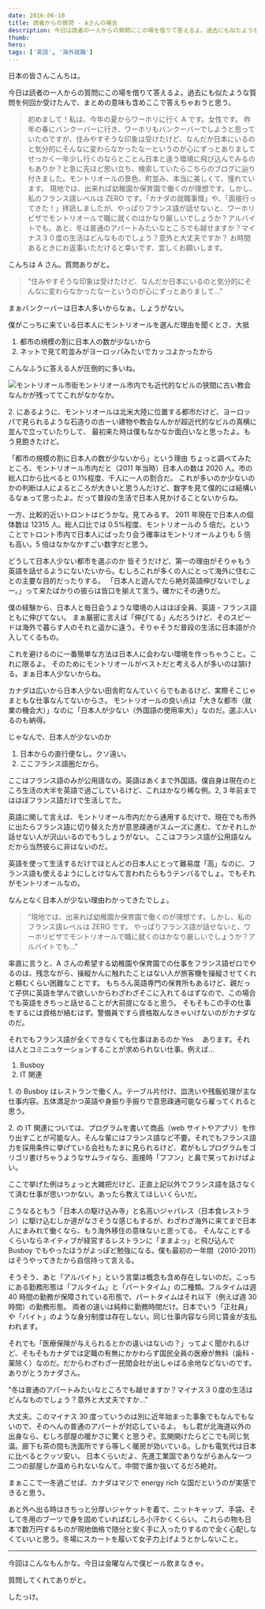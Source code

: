 ```yaml
---
date: 2016-06-10
title: 読者からの質問 - Aさんの場合
description: 今日は読者の一人からの質問にこの場を借りて答えるよ。過去にも似たような質問を何回か受けたんで、まとめの意味も含めここで答えちゃおうと思う。
thumb:
hero:
tags: ['英語', '海外就職']
---
```


日本の皆さんこんちは。

今日は読者の一人からの質問にこの場を借りて答えるよ。過去にも似たような質問を何回か受けたんで、まとめの意味も含めここで答えちゃおうと思う。

> 初めまして！私は、今年の夏からワーホリに行く A です。女性です。
> 昨年の春にバンクーバーに行き、ワーホリもバンクーバーでしようと思っていたのですが、住みやすそうな印象は受けたけど、なんだか日本にいるのと気分的にそんなに変わらなかったなーというのが心にずっとありましてせっかく一年少し行くのならとことん日本と違う環境に飛び込んでみるのもありか？と急に先ほど思い立ち、検索していたらこちらのブログに辿り付きました。モントリオールの景色、町並み、本当に美しくて、憧れています。
> 現地では、出来れば幼稚園か保育園で働くのが理想です。しかし、私のフランス語レベルは ZERO です。「カナダの就職事情」や、「面接行ってきた！」拝読しましたが、やっぱりフランス語が話せないと、ワーホリビザでモントリオールで職に就くのはかなり厳しいでしょうか？アルバイトでも。あと、冬は普通のアパートみたいなところでも越せますか？マイナス３０度の生活はどんなものでしょう？意外と大丈夫ですか？
> お時間あるときにお返事いただけると幸いです、宜しくお願いします。

こんちは A さん。質問ありがと。

> "住みやすそうな印象は受けたけど、なんだか日本にいるのと気分的にそんなに変わらなかったなーというのが心にずっとありまして..."

まぁバンクーバーは日本人多いからなぁ。しょうがない。

僕がこっちに来ている日本人にモントリオールを選んだ理由を聞くとさ、大抵

1.  都市の規模の割に日本人の数が少ないから
2.  ネットで見て町並みがヨーロッパみたいでカッコよかったから

こんなふうに答える人が圧倒的に多いね。

![モントリオール市街](https://res.cloudinary.com/de9x7yfyb/image/upload/f_auto,q_auto,r_6,w_680/v1637734531/qc3/posts/question-answer/montreal_yejsmq.jpg)モントリオール市内でも近代的なビルの狭間に古い教会なんかが残っててこれがなかなか。

2\. にあるように、モントリオールは北米大陸に位置する都市だけど、ヨーロッパで見られるような石造りの古ーい建物や教会なんかが超近代的なビルの真横に並んで立っていたりして、 最初来た時は僕もなかなか面白いなと思ったよ。もう見飽きたけど。

「都市の規模の割に日本人の数が少ないから」という理由
ちょっと調べてみたところ、モントリオール市内だと（2011 年当時）日本人の数は 2020 人。市の総人口から比べると 0.1%程度、千人に一人の割合だ。
これが多いのか少ないのかの判断は人によるところが大きいと思うんだけど、数字を見て僕的には結構いるなぁって思ったよ。だって普段の生活で日本人見かけることないからね。

一方、比較的近いトロントはどうかな。見てみるす。
2011 年現在で日本人の個体数は 12315 人。総人口比では 0.5%程度、モントリオールの 5 倍だ。ということでトロント市内で日本人にばったり会う確率はモントリオールよりも 5 倍も高い。5 倍はなかなかすごい数字だと思う。

どうして日本人少ない都市を選ぶのか
皆そうだけど、第一の理由がそりゃもう英語を話せるようにないたいから。むしろこれが多くの人にとって海外に住むことの主要な目的だったりする。 「日本人と遊んでたら絶対英語伸びないでしょー。」って来たばかりの彼らは皆口を揃えて言う。確かにその通りだ。

僕の経験から、日本人と毎日会うような環境の人はほぼ全員、英語・フランス語ともに伸びてない。
まぁ厳密に言えば「伸びてる」んだろうけど、そのスピードは海外で暮らす人のそれと遥かに違う。そりゃそうだ普段の生活に日本語が介入してくるもの。

これを避けるのに一番簡単な方法は日本人に会わない環境を作っちゃうこと。これに限るよ。
そのためにモントリオールがベストだと考える人が多いのは頷ける。まぁ日本人少ないからね。

カナダは広いから日本人少ない田舎町なんていくらでもあるけど、実際そこじゃまともな仕事なんてないからさ。
モントリオールの良い点は「大きな都市（就業の機会大）」なのに「日本人が少ない（外国語の使用率大）」なのだ。選ぶ人いるのも納得。

じゃなんで、日本人が少ないのか

1.  日本からの直行便なし。クソ遠い。
2.  ここフランス語圏だから。

ここはフランス語のみが公用語なの。英語はあくまで外国語。僕自身は現在のところ生活の大半を英語で過ごしているけど、これはかなり稀な例。2, 3 年前まではほぼフランス語だけで生活してた。

英語に関して言えば、モントリオール市内だから通用するだけで、現在でも市外に出たらフランス語に切り替えた方が意思疎通がスムーズに進む、てかそれしか話せない人が沢山いるのでもうしょうがない。
ここはフランス語が公用語なんだから当然彼らに非はないのだ。

英語を使って生活するだけでほとんどの日本人にとって難易度「高」なのに、フランス語も使えるようにしとけなんて言われたらもうテンパるでしょ。でもそれがモントリオールなの。

なんとなく日本人が少ない理由わかってきたでしょ。

> "現地では、出来れば幼稚園か保育園で働くのが理想です。しかし、私のフランス語レベルは ZERO です。
> やっぱりフランス語が話せないと、ワーホリビザでモントリオールで職に就くのはかなり厳しいでしょうか？アルバイトでも..."

率直に言うと、A さんの希望する幼稚園や保育園での仕事をフランス語ゼロでやるのは、残念ながら、操縦かんに触れたことはない人が旅客機を操縦させてくれと頼むくらい困難なことです。
もちろん英語専門の保育所もあるけど、親だって子供に英語を学んで欲しいからわざわざそこに入れてるはずなので、この場合でも英語をきちっと話せることが大前提になると思う。
そもそもこの手の仕事をするには資格が絡むはず。警備員ですら資格取んなきゃいけないのがカナダなのだ。

それでもフランス語が全くできなくても仕事はあるのか
Yes 　あります。それは人とコミニュケーションすることが求められない仕事。例えば…

1.  Busboy
2.  IT 関連

1\. の Busboy はレストランで働く人。テーブル片付け、皿洗いや残飯処理が主な仕事内容。五体満足かつ英語や身振り手振りで意思疎通可能なら雇ってくれると思う。

2\. の IT 関連については、プログラムを書いて商品（web サイトやアプリ）を作り出すことが可能な人。そんな輩にはフランス語など不要。それでもフランス語力を採用条件に挙げている会社もたまに見られるけど、君がもしプログラムをゴリゴリ書けちゃうようなサムライなら、面接時「フフン」と鼻で笑っておけばよい。

ここで挙げた例はちょっと大雑把だけど、正直上記以外でフランス語を話さなくて済む仕事が思いつかない。あったら教えてほしいくらいだ。

こうなるともう「日本人の駆け込み寺」と名高いジャパレス（日本食レストラン）に駆け込むしか道がなさそうな感じもするが、わざわざ海外に来てまで日本人にまみれて働くなら、もう海外移住の意味ないと思ってる。
そんなことするくらいならネイティブが経営するレストランに「ままよっ」と飛び込んで Busboy でもやったほうがよっぽど勉強になる。僕も最初の一年間（2010-2011）はそうやってきたから自信持って言える。

そうそう、あと「アルバイト」という言葉は概念も含め存在しないのだ。こっちにある勤務形態は「フルタイム」と「パートタイム」の二種類。フルタイムは週 40 時間の勤務が保障されている形態で、パートタイムはそれ以下（例えば週 30 時間）の勤務形態。
両者の違いは純粋に勤務時間だけ。日本でいう「正社員」や「バイト」のような身分制度は存在しない。同じ仕事内容なら同じ賃金が支払われます。

それでも「医療保険が与えられるとかの違いはないの？」ってよく聞かれるけど、そもそもカナダでは定職の有無にかかわらず国民全員の医療が無料（歯科・薬除く）なのだ。だからわざわざ一民間会社が出しゃばる余地などないのです。ありがとうカナダさん。

"冬は普通のアパートみたいなところでも越せますか？マイナス３０度の生活はどんなものでしょう？意外と大丈夫ですか..."

大丈夫。このマイナス 30 度っていうのは別に近年始まった事象でもなんでもないので、そのへんの普通のアパートが対応しているよ。
もし君が北海道以外の出身なら、むしろ部屋の暖かさに驚くと思うぞ。玄関開けたらどこでも同じ気温。廊下も茶の間も洗面所ですら等しく暖房が効いている。しかも電気代は日本に比べるとクッソ安い。
日本くらいだよ、先進工業国でありながらあんな一つ二つの部屋しか温められないなんて。中間で誰か抜いてるだろ絶対。

まぁここで一冬過ごせば、カナダはマジで energy rich な国だというのが実感できると思う。

あと外へ出る時はきちっと分厚いジャケットを着て、ニットキャップ、手袋、そして冬用のブーツで身を固めていればむしろ小汗かくくらい。
これらの物も日本で数万円するものが現地価格で随分と安く手に入ったりするので全く心配しなくていいと思う。冬場にスカートを履いて女子力上げようとかしないこと。

---

今回はこんなもんかな。今日は金曜なんで僕ビール飲まなきゃ。

質問してくれてありがと。

したっけ。
